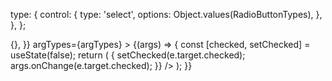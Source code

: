
<Meta title="Components/RadioButton" component={RadioButton} />

  type: {
    control: {
      type: 'select',
      options: Object.values(RadioButtonTypes),
    },
  },
};

<Canvas>
  <Story
    name="Default"
    args={{
      id: '123',
      name: 'my-radiobutton',
      disabled: false,
      type: RadioButtonTypes.RADIO,
      onChange: () => {},
    }}
    argTypes={argTypes}
  >
    {(args) => {
      const [checked, setChecked] = useState(false);
      return (
        <RadioButton
          {...args}
          checked={checked}
          onChange={(e) => {
            setChecked(e.target.checked);
            args.onChange(e.target.checked);
          }}
        />
      );
    }}
  </Story>
</Canvas>

<ArgsTable story="Default" />
